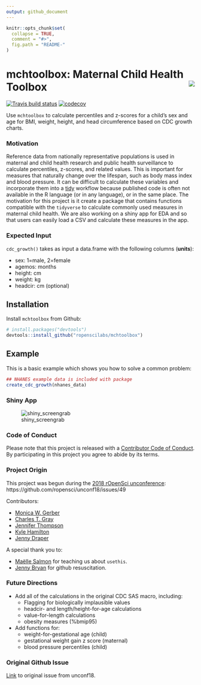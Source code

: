 ```yaml
---
output: github_document
---
```


<!-- README.md is generated from README.Rmd. Please edit that file -->

```r
knitr::opts_chunk$set(
  collapse = TRUE,
  comment = "#>",
  fig.path = "README-"
)
```

mchtoolbox: Maternal Child Health Toolbox <img src="man/figures/imgHexSmall.png" align="right" />
==========
[![Travis build
status](https://travis-ci.com/ropenscilabs/mchtoolbox.svg?branch=master)](https://travis-ci.com/ropenscilabs/mchtoolbox)
[![codecov](https://codecov.io/gh/ropenscilabs/mchtoolbox/branch/master/graph/badge.svg)](https://codecov.io/gh/ropenscilabs/mchtoolbox)

Use `mchtoolbox` to calculate percentiles and z-scores for a child’s sex and age for BMI, weight, height, and head circumference based on CDC growth charts. 

### Motivation

Reference data from nationally representative populations is used in maternal and child health research and public health surveillance to calculate percentiles, z-scores, and related values. This is important for measures that naturally change over the lifespan, such as body mass index and blood pressure. It can be difficult to calculate these variables and incorporate them into a [tidy](https://www.tidyverse.org/) workflow because published code is often not available in the R language (or in any language), or in the same place. The motivation for this project is it create
a package that contains functions compatible with the `tidyverse` to calculate commonly used measures in maternal child health. We are also working on a shiny app for EDA and so that users can easily load a CSV and calculate these measures in the app.


### Expected Input

`cdc_growth()` takes as input a data.frame with the following columns (**units**):
  
* sex: 1=male, 2=female  
* agemos: months  
* height: cm  
* weight: kg  
* headcir: cm (optional)  

## Installation

Install `mchtoolbox` from Github:
  
```r
# install.packages("devtools")
devtools::install_github("ropenscilabs/mchtoolbox")
```

## Example

This is a basic example which shows you how to solve a common problem:
  
```r
## NHANES example data is included with package
create_cdc_growth(nhanes_data)

```

### Shiny App

![shiny_screengrab](https://user-images.githubusercontent.com/7783352/40394166-2b00b14a-5dd7-11e8-9f62-88770d4e80db.png“)


### Code of Conduct

Please note that this project is released with a [Contributor Code of Conduct](CODE_OF_CONDUCT.md). By participating in this project you agree to abide by its terms.

### Project Origin

This project was begun during the [2018 rOpenSci unconference](unconf18.ropensci.org):
  https://github.com/ropensci/unconf18/issues/49   

Contributors:

* [Monica W. Gerber](https://github.com/monicagerber)
* [Charles T. Gray](https://github.com/softloud)
* [Jennifer Thompson](https://jenthompson.me/)
* [Kyle Hamilton](http://kylehamilton.com/)
* [Jenny Draper](https://www.esr.cri.nz)


A special thank you to:

* [Maëlle Salmon](http://www.masalmon.eu/) for teaching us about `usethis`.
* [Jenny Bryan](https://twitter.com/JennyBryan) for github resuscitation.


### Future Directions

* Add all of the calculations in the original CDC SAS macro, including:
    + Flagging for biologically implausible values
    + headcir- and length/height-for-age calculations
    + value-for-length calculations
    + obesity measures (%bmip95)

* Add functions for:
    + weight-for-gestational age (child)
    + gestational weight gain z score (maternal)
    + blood pressure percentiles (child)
    


### Original Github Issue

[Link](https://github.com/ropensci/unconf18/issues/49) to original issue from unconf18.


